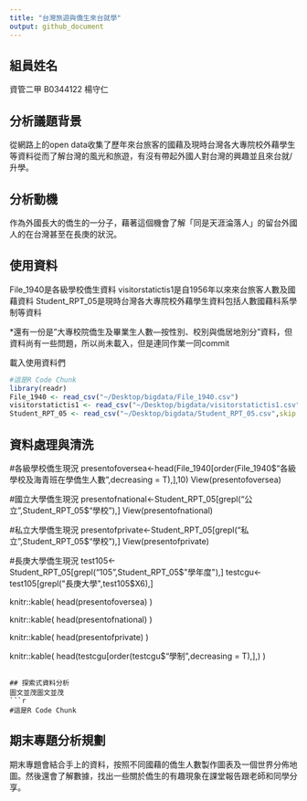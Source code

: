 ```yaml
---
title: "台灣旅遊與僑生來台就學"
output: github_document
---
```



## 組員姓名
資管二甲 B0344122 楊守仁

## 分析議題背景
從網路上的open data收集了歷年來台旅客的國藉及現時台灣各大專院校外藉學生等資料從而了解台灣的風光和旅遊，有沒有帶起外國人對台灣的興趣並且來台就/升學。

## 分析動機
作為外國長大的僑生的一分子，藉著這個機會了解「同是天涯淪落人」的留台外國人的在台灣甚至在長庚的狀況。

## 使用資料
File_1940是各級學校僑生資料
visitorstatictis1是自1956年以來來台旅客人數及國藉資料
Student_RPT_05是現時台灣各大專院校外藉學生資料包括人數國藉科系學制等資料

*還有一份是"大專校院僑生及畢業生人數—按性別、校別與僑居地別分"資料，但資料尚有一些問題，所以尚未載入，但是連同作業一同commit

載入使用資料們
```r
#這是R Code Chunk
library(readr)
File_1940 <- read_csv("~/Desktop/bigdata/File_1940.csv")
visitorstatictis1 <- read_csv("~/Desktop/bigdata/visitorstatictis1.csv")
Student_RPT_05 <- read_csv("~/Desktop/bigdata/Student_RPT_05.csv",skip = 2)
```

## 資料處理與清洗

#各級學校僑生現況
presentofoversea<-head(File_1940[order(File_1940$"各級學校及海青班在學僑生人數",decreasing = T),],10)
View(presentofoversea)

#國立大學僑生現況
presentofnational<-Student_RPT_05[grepl("公立",Student_RPT_05$"學校"),]
View(presentofnational)

#私立大學僑生現況
presentofprivate<-Student_RPT_05[grepl("私立",Student_RPT_05$"學校"),]
View(presentofprivate)

#長庚大學僑生現況
test105<-Student_RPT_05[grepl("105",Student_RPT_05$"學年度"),]
testcgu<-test105[grepl("長庚大學",test105$X6),]

knitr::kable(
  head(presentofoversea)
)

knitr::kable(
  head(presentofnational)
)

knitr::kable(
  head(presentofprivate)
)

knitr::kable(
  head(testcgu[order(testcgu$"學制",decreasing = T),],)
)
```

## 探索式資料分析
圖文並茂圖文並茂
```r
#這是R Code Chunk
```

## 期末專題分析規劃
期末專題會結合手上的資料，按照不同國藉的僑生人數製作圖表及一個世界分佈地圖。然後還會了解數據，找出一些關於僑生的有趣現象在課堂報告跟老師和同學分享。
